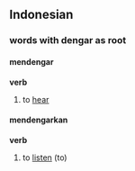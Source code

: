 ==Indonesian==
===words with dengar as root===
====mendengar====
'''verb'''
# to [[hear]]


====mendengarkan====
'''verb'''
# to [[listen]] (to)